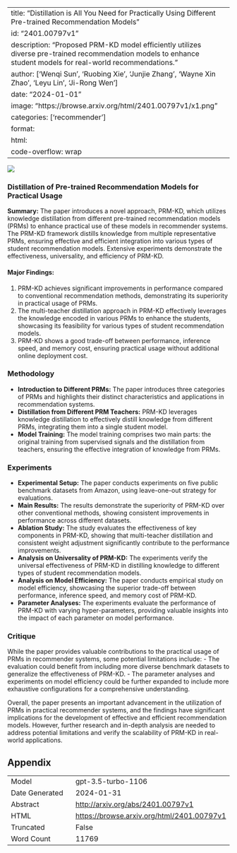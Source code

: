 
---
title: "Distillation is All You Need for Practically Using Different Pre-trained Recommendation Models"
id: "2401.00797v1"
description: "Proposed PRM-KD model efficiently utilizes diverse pre-trained recommendation models to enhance student models for real-world recommendations."
author: ['Wenqi Sun', 'Ruobing Xie', 'Junjie Zhang', 'Wayne Xin Zhao', 'Leyu Lin', 'Ji-Rong Wen']
date: "2024-01-01"
image: "https://browse.arxiv.org/html/2401.00797v1/x1.png"
categories: ['recommender']
format:
  html:
    code-overflow: wrap
---

![](https://browse.arxiv.org/html/2401.00797v1/x1.png)

### Distillation of Pre-trained Recommendation Models for Practical Usage

**Summary:** 
The paper introduces a novel approach, PRM-KD, which utilizes knowledge distillation from different pre-trained recommendation models (PRMs) to enhance practical use of these models in recommender systems. The PRM-KD framework distills knowledge from multiple representative PRMs, ensuring effective and efficient integration into various types of student recommendation models. Extensive experiments demonstrate the effectiveness, universality, and efficiency of PRM-KD.

#### Major Findings:
1. PRM-KD achieves significant improvements in performance compared to conventional recommendation methods, demonstrating its superiority in practical usage of PRMs.
2. The multi-teacher distillation approach in PRM-KD effectively leverages the knowledge encoded in various PRMs to enhance the students, showcasing its feasibility for various types of student recommendation models.
3. PRM-KD shows a good trade-off between performance, inference speed, and memory cost, ensuring practical usage without additional online deployment cost.


### Methodology

- **Introduction to Different PRMs:** The paper introduces three categories of PRMs and highlights their distinct characteristics and applications in recommendation systems.
- **Distillation from Different PRM Teachers:** PRM-KD leverages knowledge distillation to effectively distill knowledge from different PRMs, integrating them into a single student model.
- **Model Training:** The model training comprises two main parts: the original training from supervised signals and the distillation from teachers, ensuring the effective integration of knowledge from PRMs.


### Experiments

- **Experimental Setup:** The paper conducts experiments on five public benchmark datasets from Amazon, using leave-one-out strategy for evaluations.
- **Main Results:** The results demonstrate the superiority of PRM-KD over other conventional methods, showing consistent improvements in performance across different datasets.
- **Ablation Study:** The study evaluates the effectiveness of key components in PRM-KD, showing that multi-teacher distillation and consistent weight adjustment significantly contribute to the performance improvements.
- **Analysis on Universality of PRM-KD:** The experiments verify the universal effectiveness of PRM-KD in distilling knowledge to different types of student recommendation models.
- **Analysis on Model Efficiency:** The paper conducts empirical study on model efficiency, showcasing the superior trade-off between performance, inference speed, and memory cost of PRM-KD.
- **Parameter Analyses:** The experiments evaluate the performance of PRM-KD with varying hyper-parameters, providing valuable insights into the impact of each parameter on model performance.

### Critique

While the paper provides valuable contributions to the practical usage of PRMs in recommender systems, some potential limitations include:
- The evaluation could benefit from including more diverse benchmark datasets to generalize the effectiveness of PRM-KD.
- The parameter analyses and experiments on model efficiency could be further expanded to include more exhaustive configurations for a comprehensive understanding.

Overall, the paper presents an important advancement in the utilization of PRMs in practical recommender systems, and the findings have significant implications for the development of effective and efficient recommendation models. However, further research and in-depth analysis are needed to address potential limitations and verify the scalability of PRM-KD in real-world applications.

## Appendix

|          |          |
|----------|----------|
| Model     | gpt-3.5-turbo-1106       |
| Date Generated     | 2024-01-31       |
| Abstract | [http://arxiv.org/abs/2401.00797v1](http://arxiv.org/abs/2401.00797v1)        |
| HTML     | [https://browse.arxiv.org/html/2401.00797v1](https://browse.arxiv.org/html/2401.00797v1)       |
| Truncated       | False       |
| Word Count       | 11769       |